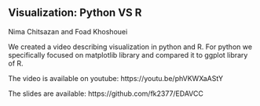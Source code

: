## Visualization: Python VS R

Nima Chitsazan and Foad Khoshouei

We created a video describing visualization in python and R. For python we specifically focused on matplotlib library and compared it to ggplot library of R. 

The video is available on youtube:
https://youtu.be/phVKWXaAStY

The slides are available:
https://github.com/fk2377/EDAVCC



